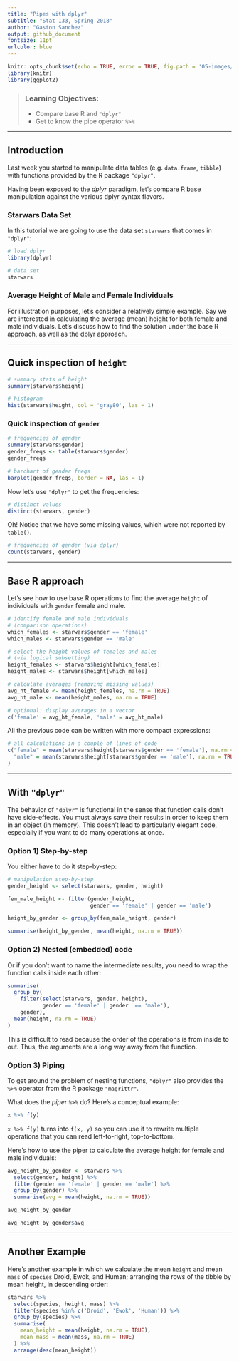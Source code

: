 ```yaml
---
title: "Pipes with dplyr"
subtitle: "Stat 133, Spring 2018"
author: "Gaston Sanchez"
output: github_document
fontsize: 11pt
urlcolor: blue
---
```


```r
knitr::opts_chunk$set(echo = TRUE, error = TRUE, fig.path = '05-images/')
library(knitr)
library(ggplot2)
```

> ### Learning Objectives:
>
> - Compare base R and `"dplyr"`
> - Get to know the pipe operator `%>%`

------

## Introduction

Last week you started to manipulate data tables (e.g. `data.frame`, `tibble`)
with functions provided by the R package `"dplyr"`.

Having been exposed to the _dplyr_ paradigm, let's compare R base manipulation against the various dplyr syntax flavors.


### Starwars Data Set

In this tutorial we are going to use the data set `starwars` that comes in `"dplyr"`:

```r
# load dplyr
library(dplyr)

# data set
starwars
```


### Average Height of Male and Female Individuals

For illustration purposes, let's consider a relatively simple example.
Say we are interested in calculating the average (mean) height for both female 
and male individuals. Let's discuss how to find the solution under the base R
approach, as well as the dplyr approach.

-----


## Quick inspection of `height`

```r
# summary stats of height
summary(starwars$height)
```

```r
# histogram
hist(starwars$height, col = 'gray80', las = 1)
```


### Quick inspection of `gender`

```r
# frequencies of gender
summary(starwars$gender)
gender_freqs <- table(starwars$gender)
gender_freqs
```

```r
# barchart of gender freqs
barplot(gender_freqs, border = NA, las = 1)
```

Now let's use `"dplyr"` to get the frequencies:

```r
# distinct values 
distinct(starwars, gender)
```

Oh! Notice that we have some missing values, which were not reported by `table()`.

```r
# frequencies of gender (via dplyr) 
count(starwars, gender)
```


-----


## Base R approach

Let's see how to use base R operations to find the average `height` of individuals with `gender` female and male.

```r
# identify female and male individuals
# (comparison operations)
which_females <- starwars$gender == 'female'
which_males <- starwars$gender == 'male'
```

```r
# select the height values of females and males
# (via logical subsetting)
height_females <- starwars$height[which_females]
height_males <- starwars$height[which_males]
```

```r
# calculate averages (removing missing values)
avg_ht_female <- mean(height_females, na.rm = TRUE)
avg_ht_male <- mean(height_males, na.rm = TRUE)

# optional: display averages in a vector
c('female' = avg_ht_female, 'male' = avg_ht_male)
```


All the previous code can be written with more compact expressions:

```r
# all calculations in a couple of lines of code
c("female" = mean(starwars$height[starwars$gender == 'female'], na.rm = TRUE),
  "male" = mean(starwars$height[starwars$gender == 'male'], na.rm = TRUE)
)
```


-----


## With `"dplyr"`

The behavior of `"dplyr"` is functional in the sense that function calls don't 
have side-effects. You must always save their results in order to keep them 
in an object (in memory). This doesn't lead to particularly elegant code, 
especially if you want to do many operations at once.


### Option 1) Step-by-step

You either have to do it step-by-step:

```r
# manipulation step-by-step
gender_height <- select(starwars, gender, height)

fem_male_height <- filter(gender_height, 
                          gender == 'female' | gender == 'male')

height_by_gender <- group_by(fem_male_height, gender)

summarise(height_by_gender, mean(height, na.rm = TRUE))
```


### Option 2) Nested (embedded) code

Or if you don't want to name the intermediate results, you need to wrap the 
function calls inside each other:

```r
summarise(
  group_by(
    filter(select(starwars, gender, height),
           gender == 'female' | gender  == 'male'),
    gender),
  mean(height, na.rm = TRUE)
)
```

This is difficult to read because the order of the operations is from inside 
to out. Thus, the arguments are a long way away from the function. 


### Option 3) Piping

To get around the problem of nesting functions, `"dplyr"` also provides the 
`%>%` operator from the R package `"magrittr"`.

What does the _piper_ `%>%` do? Here's a conceptual example: 

```r
x %>% f(y)
```

`x %>% f(y)` turns into `f(x, y)` so you can use it to rewrite multiple 
operations that you can read left-to-right, top-to-bottom.

Here's how to use the piper to calculate the average height for female and 
male individuals:

```r
avg_height_by_gender <- starwars %>% 
  select(gender, height) %>%
  filter(gender == 'female' | gender == 'male') %>%
  group_by(gender) %>%
  summarise(avg = mean(height, na.rm = TRUE))

avg_height_by_gender

avg_height_by_gender$avg
```

-----

## Another Example

Here's another example in which we calculate the mean `height` and mean `mass` of `species` Droid, Ewok, and Human; arranging the rows of the tibble by mean height, in descending order:

```r
starwars %>%
  select(species, height, mass) %>%
  filter(species %in% c('Droid', 'Ewok', 'Human')) %>%
  group_by(species) %>%
  summarise(
    mean_height = mean(height, na.rm = TRUE),
    mean_mass = mean(mass, na.rm = TRUE)
  ) %>%
  arrange(desc(mean_height))
```
